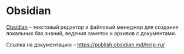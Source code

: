 # Obsidian

[Obsidian](https://obsidian.md/) – текстовый редактор и файловый менеджер для создания локальных баз знаний, ведения заметок и архивов с документами.

Ссылка на документацию – https://publish.obsidian.md/help-ru/
